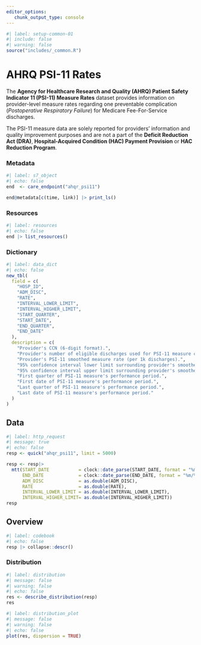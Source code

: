 ```yaml
---
editor_options: 
   chunk_output_type: console
---
```


```r
#| label: setup-common-01
#| include: false
#| warning: false
source("includes/_common.R")
```

# AHRQ PSI-11 Rates {#care-ahqr}

The __Agency for Healthcare Research and Quality (AHRQ) Patient Safety Indicator 11 (PSI-11) Measure Rates__ dataset provides information on provider-level measure rates regarding one preventable complication (_Postoperative Respiratory Failure_) for Medicare Fee-For-Service discharges. 

The PSI-11 measure data are solely reported for providers' information and quality improvement purposes and are not a part of the __Deficit Reduction Act (DRA)__, __Hospital-Acquired Condition (HAC) Payment Provision__ or __HAC Reduction Program__.

### Metadata

```r
#| label: s7_object
#| echo: false
end  <- care_endpoint("ahqr_psi11")

end@metadata[c(time, link)] |> print_ls()
```

### Resources

```r
#| label: resources
#| echo: false
end |> list_resources()
```

### Dictionary

```r
#| label: data_dict
#| echo: false
new_tbl(
  field = c(
    "HOSP_ID", 
    "ADM_DISC", 
    "RATE", 
    "INTERVAL_LOWER_LIMIT", 
    "INTERVAL_HIGHER_LIMIT", 
    "START_QUARTER", 
    "START_DATE", 
    "END_QUARTER", 
    "END_DATE"
  ),
  description = c(
    "Provider's CCN (6-digit format).", 
    "Provider's number of eligible discharges used for PSI-11 measure calculations.", 
    "Provider's PSI-11 smoothed measure rate (per 1k discharges).", 
    "95% confidence interval lower limit surrounding provider's smoothed measure rate.", 
    "95% confidence interval upper limit surrounding provider's smoothed measure rate.", 
    "First quarter of PSI-11 measure's performance period.", 
    "First date of PSI-11 measure's performance period.", 
    "Last quarter of PSI-11 measure's performance period.", 
    "Last date of PSI-11 measure's performance period."
  )
)
```

## Data

```r
#| label: http_request
#| message: true
#| echo: false
resp <- quick("ahqr_psi11", limit = 5000)

resp <- resp|> 
  mtt(START_DATE           = clock::date_parse(START_DATE, format = "%m/%d/%Y"),
      END_DATE             = clock::date_parse(END_DATE, format = "%m/%d/%Y"),
      ADM_DISC             = as.double(ADM_DISC),
      RATE                 = as.double(RATE),
      INTERVAL_LOWER_LIMIT = as.double(INTERVAL_LOWER_LIMIT),
      INTERVAL_HIGHER_LIMIT= as.double(INTERVAL_HIGHER_LIMIT))
resp
```

## Overview

```r
#| label: codebook
#| echo: false
resp |> collapse::descr()
```

### Distribution

```r
#| label: distribution
#| message: false
#| warning: false
#| echo: false
res <- describe_distribution(resp)
res
```

```r
#| label: distribution_plot
#| message: false
#| warning: false
#| echo: false
plot(res, dispersion = TRUE)
```
